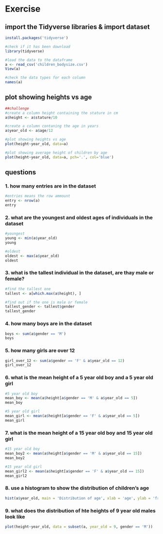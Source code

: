 # Exercise

## import the Tidyverse libraries & import dataset

```{r}
install.packages('tidyverse')

#check if it has been download
library(tidyverse)

```

```{r}
#load the data to the dataframe
a <- read_csv('children_bodysize.csv')
View(a)

#check the data types for each column
names(a)

```

## plot showing heights vs age

```{r}
##challenge
#create a column height containing the stature in cm
a$height <- a$stature/10

#create a column contaning the age in years
a$year_old <- a$age/12

#plot showing heights vs age
plot(height~year_old, data=a)

#plot showing average height of children by age
plot(height~year_old, data=a, pch='.', col='blue')
```

## questions

### 1. how many entries are in the dataset

```{r}
#entries means the row ammount
entry <- nrow(a)
entry
```

### 2. what are the youngest and oldest ages of individuals in the dataset

```{r}
#youngest
young <- min(a$year_old)
young

#oldest
oldest <- max(a$year_old)
oldest
```

### 3. what is the tallest individual in the dataset, are thay male or female?

```{r}
#find the tallest one
tallest <- a[which.max(a$height), ]

#find out if the one is male or female
tallest_gender <- tallest$gender
tallest_gender
```

### 4. how many boys are in the dataset

```{r}
boys <- sum(a$gender == 'M')
boys
```

### 5. how many girls are over 12

```{r}
girl_over_12 <- sum(a$gender == 'F' & a$year_old == 12)
girl_over_12
```

### 6. what is the mean height of a 5 year old boy and a 5 year old girl

```{r}
#5 year old boy
mean_boy <- mean(a$height[a$gender == 'M' & a$year_old == 5])
mean_boy

#5 year old girl
mean_girl <- mean(a$height[a$gender == 'F' & a$year_old == 5])
mean_girl

```

### 7. what is the mean height of a 15 year old boy and 15 year old girl

```{r}
#15 year old boy
mean_boy2 <- mean(a$height[a$gender == 'M' & a$year_old == 15])
mean_boy2

#15 year old girl
mean_girl2 <- mean(a$height[a$gender == 'F' & a$year_old == 15])
mean_girl2
```

### 8. use a histogram to show the distribution of children's age

```{r}
hist(a$year_old, main = 'Distribution of age', xlab = 'age', ylab = 'frequency')
```

### 9. what does the distribution of hte heights of 9 year old males look like

```{r}
plot(height~year_old, data = subset(a, year_old = 9, gender == 'M'))
```
